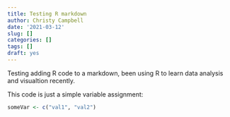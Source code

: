 ```yaml
---
title: Testing R markdown
author: Christy Campbell
date: '2021-03-12'
slug: []
categories: []
tags: []
draft: yes
---
```


Testing adding R code to a markdown, been using R to learn data analysis and visualtion
recently. 

This code is just a simple variable assignment:
```R
someVar <- c("val1", "val2")
```